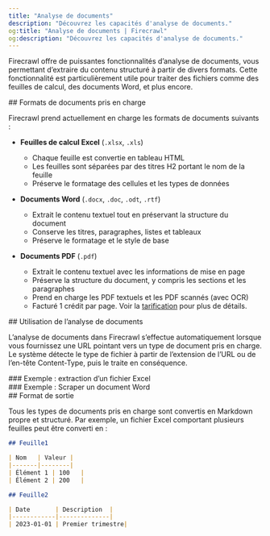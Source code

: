 ```yaml
---
title: "Analyse de documents"
description: "Découvrez les capacités d'analyse de documents."
og:title: "Analyse de documents | Firecrawl"
og:description: "Découvrez les capacités d'analyse de documents."
---
```



Firecrawl offre de puissantes fonctionnalités d’analyse de documents, vous permettant d’extraire du contenu structuré à partir de divers formats. Cette fonctionnalité est particulièrement utile pour traiter des fichiers comme des feuilles de calcul, des documents Word, et plus encore.


<div id="supported-document-formats">
  ## Formats de documents pris en charge
</div>

Firecrawl prend actuellement en charge les formats de documents suivants :

- **Feuilles de calcul Excel** (`.xlsx`, `.xls`)
  - Chaque feuille est convertie en tableau HTML
  - Les feuilles sont séparées par des titres H2 portant le nom de la feuille
  - Préserve le formatage des cellules et les types de données

- **Documents Word** (`.docx`, `.doc`, `.odt`, `.rtf`)
  - Extrait le contenu textuel tout en préservant la structure du document
  - Conserve les titres, paragraphes, listes et tableaux
  - Préserve le formatage et le style de base

- **Documents PDF** (`.pdf`)
  - Extrait le contenu textuel avec les informations de mise en page
  - Préserve la structure du document, y compris les sections et les paragraphes
  - Prend en charge les PDF textuels et les PDF scannés (avec OCR)
  - Facturé 1 crédit par page. Voir la [tarification](https://docs.firecrawl.dev/pricing) pour plus de détails.

<div id="how-to-use-document-parsing">
  ## Utilisation de l’analyse de documents
</div>

L’analyse de documents dans Firecrawl s’effectue automatiquement lorsque vous fournissez une URL pointant vers un type de document pris en charge. Le système détecte le type de fichier à partir de l’extension de l’URL ou de l’en-tête Content-Type, puis le traite en conséquence.

<div id="example-scraping-an-excel-file">
  ### Exemple : extraction d’un fichier Excel
</div>

<ScrapeXLSX />

<div id="example-scraping-a-word-document">
  ### Exemple : Scraper un document Word
</div>

<ScrapeDocument />

<div id="output-format">
  ## Format de sortie
</div>

Tous les types de documents pris en charge sont convertis en Markdown propre et structuré. Par exemple, un fichier Excel comportant plusieurs feuilles peut être converti en :

```markdown
## Feuille1

| Nom   | Valeur |
|-------|--------|
| Élément 1 | 100   |
| Élément 2 | 200   |

## Feuille2

| Date       | Description  |
|------------|--------------|
| 2023-01-01 | Premier trimestre|
```
